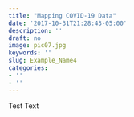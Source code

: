 ```yaml
---
title: "Mapping COVID-19 Data"
date: '2017-10-31T21:28:43-05:00'
description: ''
draft: no
image: pic07.jpg
keywords: ''
slug: Example_Name4
categories:
- ''
- ''
---
```


Test Text